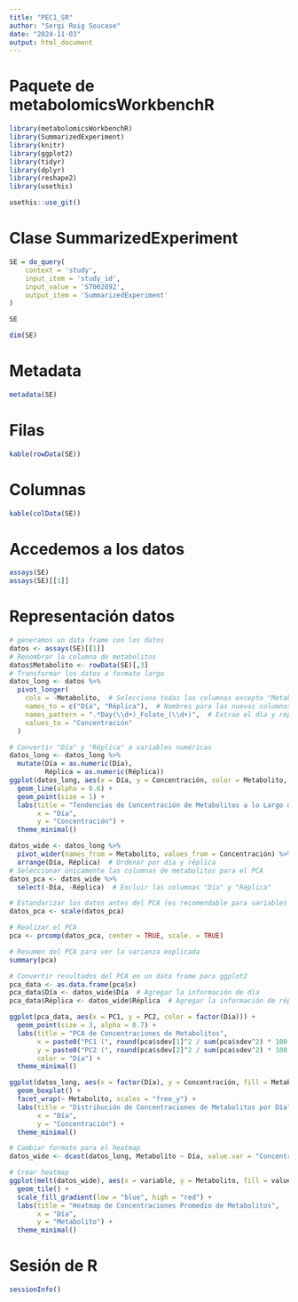 ```yaml
---
title: "PEC1_SR"
author: "Sergi Roig Soucase"
date: "2024-11-03"
output: html_document
---
```


# Paquete de metabolomicsWorkbenchR

```r
library(metabolomicsWorkbenchR)
library(SummarizedExperiment)
library(knitr)
library(ggplot2)
library(tidyr)
library(dplyr)
library(reshape2)
library(usethis)
```

```r
usethis::use_git()
```


# Clase SummarizedExperiment

```r
SE = do_query(
    context = 'study',
    input_item = 'study_id',
    input_value = 'ST002892',
    output_item = 'SummarizedExperiment'
)

SE
```
```r
dim(SE)
```


# Metadata

```r
metadata(SE)
```

# Filas 
```r
kable(rowData(SE))
```
# Columnas

```r
kable(colData(SE))
```

# Accedemos a los datos

```r
assays(SE)
assays(SE)[[1]]
```

# Representación datos

```r
# generamos un data frame con los datos
datos <- assays(SE)[[1]]
# Renombrar la columna de metabolitos
datos$Metabolito <- rowData(SE)[,3]
# Transformar los datos a formato largo
datos_long <- datos %>%
  pivot_longer(
    cols = -Metabolito,  # Selecciona todas las columnas excepto "Metabolito"
    names_to = c("Día", "Réplica"),  # Nombres para las nuevas columnas
    names_pattern = ".*Day(\\d+)_Folate_(\\d+)",  # Extrae el día y réplica del nombre original
    values_to = "Concentración"
  )

# Convertir "Día" y "Réplica" a variables numéricas
datos_long <- datos_long %>%
  mutate(Día = as.numeric(Día),
         Réplica = as.numeric(Réplica))
ggplot(datos_long, aes(x = Día, y = Concentración, color = Metabolito, group = interaction(Metabolito, Réplica))) +
  geom_line(alpha = 0.6) +
  geom_point(size = 1) +
  labs(title = "Tendencias de Concentración de Metabolitos a lo Largo del Tiempo",
       x = "Día",
       y = "Concentración") +
  theme_minimal()
```
```r
datos_wide <- datos_long %>%
  pivot_wider(names_from = Metabolito, values_from = Concentración) %>%
  arrange(Día, Réplica)  # Ordenar por día y réplica
# Seleccionar únicamente las columnas de metabolitos para el PCA
datos_pca <- datos_wide %>%
  select(-Día, -Réplica)  # Excluir las columnas "Día" y "Réplica"

# Estandarizar los datos antes del PCA (es recomendable para variables con diferentes unidades)
datos_pca <- scale(datos_pca)

# Realizar el PCA
pca <- prcomp(datos_pca, center = TRUE, scale. = TRUE)

# Resumen del PCA para ver la varianza explicada
summary(pca)

# Convertir resultados del PCA en un data frame para ggplot2
pca_data <- as.data.frame(pca$x)
pca_data$Día <- datos_wide$Día  # Agregar la información de día
pca_data$Réplica <- datos_wide$Réplica  # Agregar la información de réplica
```
```r
ggplot(pca_data, aes(x = PC1, y = PC2, color = factor(Día))) +
  geom_point(size = 3, alpha = 0.7) +
  labs(title = "PCA de Concentraciones de Metabolitos",
       x = paste0("PC1 (", round(pca$sdev[1]^2 / sum(pca$sdev^2) * 100, 1), "% varianza)"),
       y = paste0("PC2 (", round(pca$sdev[2]^2 / sum(pca$sdev^2) * 100, 1), "% varianza)"),
       color = "Día") +
  theme_minimal()
```

```r
ggplot(datos_long, aes(x = factor(Día), y = Concentración, fill = Metabolito)) +
  geom_boxplot() +
  facet_wrap(~ Metabolito, scales = "free_y") +
  labs(title = "Distribución de Concentraciones de Metabolitos por Día",
       x = "Día",
       y = "Concentración") +
  theme_minimal()
```
```r
# Cambiar formato para el heatmap
datos_wide <- dcast(datos_long, Metabolito ~ Día, value.var = "Concentración", fun.aggregate = mean)

# Crear heatmap
ggplot(melt(datos_wide), aes(x = variable, y = Metabolito, fill = value)) +
  geom_tile() +
  scale_fill_gradient(low = "blue", high = "red") +
  labs(title = "Heatmap de Concentraciones Promedio de Metabolitos",
       x = "Día",
       y = "Metabolito") +
  theme_minimal()

```

# Sesión de R

```r
sessionInfo()
```

